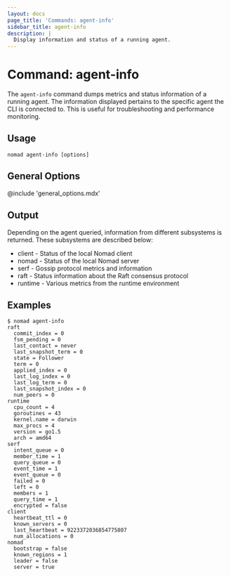 ```yaml
---
layout: docs
page_title: 'Commands: agent-info'
sidebar_title: agent-info
description: |
  Display information and status of a running agent.
---
```


# Command: agent-info

The `agent-info` command dumps metrics and status information of a running
agent. The information displayed pertains to the specific agent the CLI
is connected to. This is useful for troubleshooting and performance monitoring.

## Usage

```plaintext
nomad agent-info [options]
```

## General Options

@include 'general_options.mdx'

## Output

Depending on the agent queried, information from different subsystems is
returned. These subsystems are described below:

- client - Status of the local Nomad client
- nomad - Status of the local Nomad server
- serf - Gossip protocol metrics and information
- raft - Status information about the Raft consensus protocol
- runtime - Various metrics from the runtime environment

## Examples

```shell-session
$ nomad agent-info
raft
  commit_index = 0
  fsm_pending = 0
  last_contact = never
  last_snapshot_term = 0
  state = Follower
  term = 0
  applied_index = 0
  last_log_index = 0
  last_log_term = 0
  last_snapshot_index = 0
  num_peers = 0
runtime
  cpu_count = 4
  goroutines = 43
  kernel.name = darwin
  max_procs = 4
  version = go1.5
  arch = amd64
serf
  intent_queue = 0
  member_time = 1
  query_queue = 0
  event_time = 1
  event_queue = 0
  failed = 0
  left = 0
  members = 1
  query_time = 1
  encrypted = false
client
  heartbeat_ttl = 0
  known_servers = 0
  last_heartbeat = 9223372036854775807
  num_allocations = 0
nomad
  bootstrap = false
  known_regions = 1
  leader = false
  server = true
```
